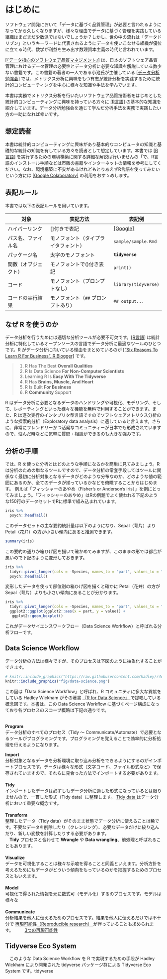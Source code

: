 # はじめに {.unnumbered}
ソフトウェア開発において「データに基づく品質管理」が必要と言われるようになってから久しくなりますが、様々な理由でデータに基づく管理を実践している組織はまだまだ少数派ではないでしょうか？しかし、世の中の流れは「データドリブン」というキーワードに代表されるようにデータを使いこなせる組織が優位に立てる時代、数学が利益を生み出す数理資本主義の時代と言われています。

[[『データ指向のソフトウェア品質マネジメント』]](https://www.juse-p.co.jp/products/view/442) は、日本のソフトウェア品質管理におけるデータ管理の必要性とデータ分析に必要な知識を解説している数少ない書籍です。この書籍の著者の一人である小池氏が主催している [[データ分析勉強会]](https://sites.google.com/site/kantometrics/home) では、メトリクス分析に興味をもつ有志が統計分析を実践するために統計的コンピューティングを中心に様々な知識や手法を学んでいます。

本書は実務でメトリクス分析を行いたいソフトウェア品質技術者をはじめとした統計的コンピューティングに興味を持っている方々に [[R言語]](https://www.r-project.org/) の基本的な知識を紹介しています。データ分析勉強会を通じて学んだ分析手法を実務で実践したい方の一助になれば幸いです。


## 想定読者 {.unnumbered}
本書は統計的コンピューティングに興味があり基本的なコンピュータの知識と基礎的な統計の知識を有している方々を読者として想定しています。本書では [[R言語]](https://cran.r-project.org/) を実行するための環境構築に関する詳細な解説は行いませんの「で、R言語のインストール手順などは市販の書籍やインターネットの情報を参考にしてください。なお、環境構築に不安があるけれどもとりあえずR言語を使ってみたいという方には [[Google Colaboratory]](`https://colab.research.google.com/notebook#create=true&language=r`) の利用をおすゝめします。


## 表記ルール {.unnumbered}
本書では以下の表記ルールを用いています。

対象                     | 表記方法                             | 表記例
-------------------------|--------------------------------------|--------------
ハイパーリンク           | []付きで表記                         | [[Google]](https://www.google.com/?hl=ja)
パス名、ファイル名       | モノフォント（タイプライタフォント） | `sample/sample.Rmd`
パッケージ名             | 太字のモノフォント                   | **`tidyverse`**
関数（オブジェクト）     | モノフォントで()付き表記             | `print()`
コード                   | モノフォント（プロンプトなし）       | `library(tidyverse)`
コードの実行結果         | モノフォント（`##` プロンプトあり）  | `## output...`

\newpage

## なぜ R を使うのか {.unnumbered}
データ分析を行うためには適切な分析ツールが必要不可欠です。[[R言語]](https://www.r-project.org/) は統計分析に特化しているオープンソースの言語でデータ分析に最適なツールのひとつです。R がデータ分析に向いている理由をまとめているのが [["Six Reasons To Learn R For Business", R Blogger]](https://www.r-bloggers.com/six-reasons-to-learn-r-for-business/) です。

> 1.  R Has The Best **Overall Qualities**
> 2.  R Is Data Science **For Non-Computer Scientists**
> 3.  Learning R Is **Easy With The Tidyverse**
> 4.  R Has **Brains, Muscle, And Heart**
> 5.  R Is Built **For Business**
> 6.  R **Community** Support

R はデータ分析に必要となるデータのハンドリングや可視化、モデリング、そして、レポーティングといった様々な機能を無料で利用することができます。また、R は逐次実行のインタプリタ型言語ですのでソフトウェアメトリクス分析のような探索的分析（Exploratory data analysis）に適していると言えます。さらに、非常にフレンドリーかつ活発なコミュニティーが日本でも形成されていますので、悩んだ時などに気軽に質問・相談ができるのも大きな強みです。


## 分析の手順 {.unnumbered}
では、R を使った分析とはどのような手順になるかを簡単に見てみましょう。R は分析のための単なるツールですので、データ分析の常套手段してはツールに関係なく最初に分析対象となるデータがどのような分布なのか、どのような値の範囲にあるのか、全てのデータが揃っているかなどを俯瞰することからはじめます。
例えば「フィッシャーのあやめ（Fisher's or Anderson's iris）」を例にとってみましょう。「フィッシャーのあやめ」はRの例題でよく使われる下記のような150行のデータセットでRに標準で組み込まれています。

```r
iris %>% 
  psych::headTail()
```

このデータセットの主な要約統計量は以下のようになり、Sepal（萼片）よりPetal（花弁）の方が小さい傾向にあると推測できます。
```r
summary(iris)
```

この要約の通りか箱ひげ図を描いて確かめてみますが、このままの形では都合が悪いので下記のように変形しておきます。
```r
iris %>%
  tidyr::pivot_longer(cols = -Species, names_to = "part", values_to = "value") %>% 
  psych::headTail()
```

変形したデータを使って部位別の箱ひげ図を描くと確かに Petal（花弁）の方が Sepal（萼片）よりも小さい傾向にあることが分かります。
```r
iris %>%
  tidyr::pivot_longer(cols = -Species, names_to = "part", values_to = "value") %>% 
  ggplot2::ggplot(ggplot2::aes(x = part, y = value)) + 
   ggplot2::geom_boxplot()
```



これがデータサイエンスワークフロー（Data Science Workflow）と呼ばれる分析フローです。

\newpage

## Data Science Workflow {.unnumbered}

データ分析の方法は様々ですが、そのプロセスは下図のように抽象化することができます。

<!-- ```{r, echo=FALSE, out.width="95%", fig.cap="Data Science Workflow, CC BY-NC-ND 3.0 US, Hadley Wickham"}
-->

```r
# knitr::include_graphics("https://raw.githubusercontent.com/hadley/r4ds/master/diagrams/data-science-explore.png")
knitr::include_graphics("fig/data-science.png")
```

<!-- <p align=right>図出典：[RStartHere, RStudio, inc. <i class="fa fa-external-link"></i>](https://github.com/rstudio/RStartHere){target="_blank"}</p> -->

この図は「Data Science Workflow」と呼ばれ、R コミュニティに多大な貢献をしている Hadley Wickham がその著書 [『R for Data Science』 <i class="fa fa-external-link"></i>](https://r4ds.had.co.nz/){target="_blank"} で提唱している概念図です。本書は、この Data Science Workflow に基づくページ構成になっており各プロセスのスコープ概略は下記の通りです。\
　

**Program**\
データ分析のすべてのプロセス（Tidy 〜 Communicate/Automate）で必要となるツールがプログラミングです。プログラミングを覚えることで効率的に分析処理を行えるようになります。

**Import**\
分析対象となるデータを分析環境に取り込み分析をできるようにするのがインポートプロセスです。データは様々な形式（文字コード、ファイル形式など）で保存されていますので、それらに見合った方法でインポートする必要があります。\
　\
**Tidy**\
インポートしたデータは必ずしもデータ分析に適した形式になっているとは限りませんので、一貫した形式（Tidy data）に整理します。 [Tidy data <i class="fa fa-external-link"></i>](){target="_blank"} はデータ分析において重要な概念です。\
　\
**Transform**\
整理したデータ（Tidy data）がそのまま状態でデータ分析に使えることは稀です。不要なデータを削除したり（クレンジング）、必要なデータだけに絞り込んだり、新しい変数を計算したりする必要があります。\
　**Tidy** プロセスと合わせて **Wrangle** や **Data wrangling**、前処理と呼ばれることもあります。\
　\
**Visualize**\
データを可視化することは様々な示唆を得ることと同義といえます。分析方針を考えるためにもデータがどういう傾向をもっているのかを把握するためのプロセスともいえます。\
　\
**Model**\
可視化で得られた情報を元に数式可（モデル化）するのプロセスです。モデルは様々な\
　\
**Communicate**\
分析結果を他人に伝えるためのプロセスです。結果を他人に伝えるだけでは不十分で [再現可能性（Reproducible research） <i class="fa fa-external-link"></i>](){target="_blank"} が伴っていることも求められます。 　 　[3つの再現可能性 <i class="fa fa-external-link"></i>](http://www.igaku-shoin.co.jp/paperDetail.do?id=PA03357_03){target="_blank"}

## Tidyverse Eco System {.unnumbered}

　このような Data Science Workflow を R で実現するための手段が Hadley Wickham により開発された tidyverse パッケージ群による Tidyverse Eco System です。tidyverse
